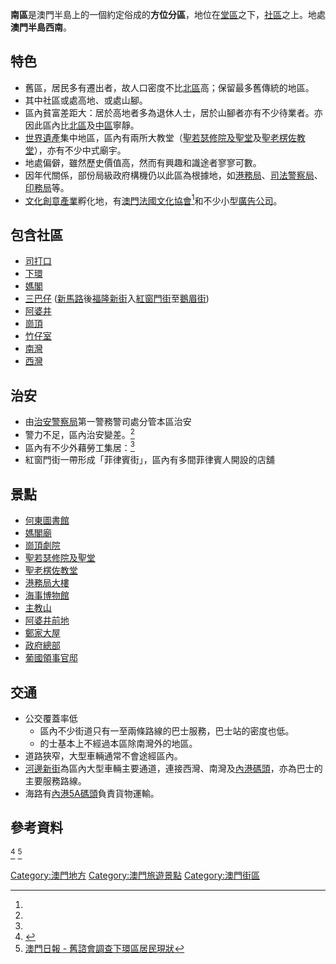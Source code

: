 '''南區'''是澳門半島上的一個約定俗成的'''方位分區'''，地位在[[堂區|堂區]]之下，[[澳門社區|社區]]之上。地處'''澳門半島西南'''。

==特色==
* 舊區，居民多有遷出者，故人口密度不比[[北區_(澳門)|北區]]高；保留最多舊傳統的地區。
* 其中社區或處高地、或處山腳。
* 區內貧富差距大：居於高地者多為退休人士，居於山腳者亦有不少待業者。亦因此區內比[[北區_(澳門)|北區]]及[[中區_(澳門)|中區]]寧靜。
* [[世界遺產|世界遺產]]集中地區，區內有兩所大教堂（[[聖若瑟修院及聖堂|聖若瑟修院及聖堂]]及[[聖老楞佐教堂|聖老楞佐教堂]]），亦有不少中式廟宇。
* 地處偏僻，雖然歷史價值高，然而有興趣和識途者寥寥可數。
* 因年代關係，部份局級政府構機仍以此區為根據地，如[[港務局|港務局]]、[[司法警察局|司法警察局]]、[[印務局|印務局]]等。
* [[文化創意產業|文化創意產業]]孵化地，有[[澳門法國文化協會|澳門法國文化協會]]<ref name=r1/>和不少小型[[廣告公司|廣告公司]]。

==包含社區==
*[[司打口|司打口]]
*[[下環街市|下環]]
*[[媽閣|媽閣]]
*[[三巴仔|三巴仔]] ([[新馬路|新馬路]]後[[福隆新街|福隆新街]]入[[紅窗門街|紅窗門街]]至[[鵝眉街|鵝眉街]])
*[[阿婆井前地|阿婆井]]
*[[崗頂前地|崗頂]]
*[[竹仔室|竹仔室]]
*[[南灣_(澳門)|南灣]]
*[[西灣_(澳門)|西灣]]

==治安==
*由[[治安警察局|治安警察局]]第一警務警司處分管本區治安
*警力不足，區內治安變差。<ref name=r2/>
*區內有不少外藉勞工集居：<ref name=r2/>
*紅窗門街一帶形成「菲律賓街」，區內有多間菲律賓人開設的店舖

==景點==
*[[何東圖書館|何東圖書館]]
*[[媽閣廟|媽閣廟]]
*[[崗頂劇院|崗頂劇院]]
*[[聖若瑟修院及聖堂|聖若瑟修院及聖堂]]
*[[聖老楞佐教堂|聖老楞佐教堂]]
*[[港務局大樓|港務局大樓]]
*[[海事博物館_(澳門)|海事博物館]]
*[[主教山|主教山]]
*[[阿婆井前地|阿婆井前地]]
*[[鄭家大屋|鄭家大屋]]
*[[澳門特別行政區政府總部|政府總部]]
*[[葡國領事官邸|葡國領事官邸]]

==交通==
*公交覆蓋率低
**區內不少街道只有一至兩條路線的巴士服務，巴士站的密度也低。
**的士基本上不經過本區除南灣外的地區。
*道路狹窄，大型車輛通常不會途經區內。
*[[河邊新街|河邊新街]]為區內大型車輛主要通道，連接西灣、南灣及[[內港碼頭|內港碼頭]]，亦為巴士的主要服務路線。
*海路有[[內港5A碼頭|內港5A碼頭]]負責貨物運輸。
==參考資料==
<references>
<div class="reference-small">
<ref name=r1>{{Cite web |url=http://www.macautourism.gov.mo/cn/ezone/whatson.php?year=2007&month=7#paris |title=澳門特別行政區政府旅遊局 - 旅遊快訊2007-07 |accessdate=2010-07-27 |archive-date=2007-07-02 |archive-url=https://web.archive.org/web/20070702054018/http://www.macautourism.gov.mo/cn/ezone/whatson.php?year=2007&month=7#paris |dead-url=yes }}</ref>
<ref name=r2>[http://www.sinazh.com.cn/NEWS/XWKB/200909/30719.html 澳門日報 - 舊諮會調查下環區居民現狀]{{dead link|date=2018年2月 |bot=InternetArchiveBot |fix-attempted=yes }}</ref>
</div>
</references>

[[Category:澳門地方|Category:澳門地方]]
[[Category:澳門旅遊景點|Category:澳門旅遊景點]]
[[Category:澳門街區|Category:澳門街區]]

{{澳门行政区划}}